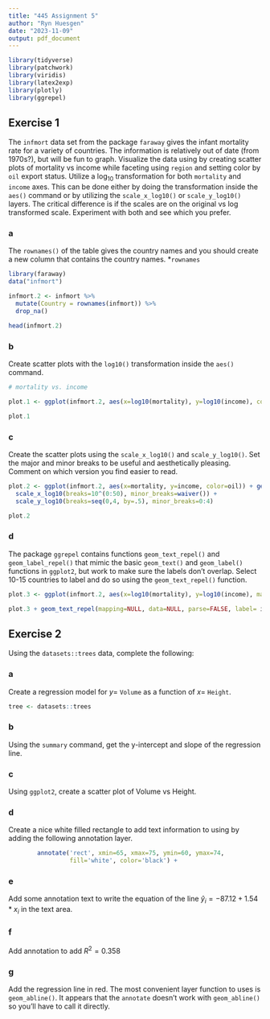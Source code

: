 ---
title: "445 Assignment 5"
author: "Ryn Huesgen"
date: "2023-11-09"
output: pdf_document
---

```{r setup, include=FALSE}
library(tidyverse)
library(patchwork)
library(viridis)
library(latex2exp)
library(plotly)
library(ggrepel)
```


## Exercise 1
The `infmort` data set from the package `faraway` gives the infant mortality
    rate for a variety of countries. The information is relatively out of date
    (from 1970s?), but will be fun to graph. Visualize the data using by creating
    scatter plots of mortality vs income while faceting using `region` and setting
    color by `oil` export status. Utilize a $\log_{10}$ transformation for both
    `mortality` and `income` axes. This can be done either by doing the
    transformation inside the `aes()` command or by utilizing the `scale_x_log10()`
    or `scale_y_log10()` layers. The critical difference is if the scales are on
    the original vs log transformed scale. Experiment with both and see which you
    prefer.

### a
The `rownames()` of the table gives the country names and you should
        create a new column that contains the country names. *`rownames`

```{r}
library(faraway)
data("infmort")

infmort.2 <- infmort %>%
  mutate(Country = rownames(infmort)) %>%
  drop_na()

head(infmort.2)

```


### b
Create scatter plots with the `log10()` transformation inside the `aes()`
        command.

```{r}
# mortality vs. income

plot.1 <- ggplot(infmort.2, aes(x=log10(mortality), y=log10(income), color=oil)) + geom_point() + facet_wrap(region~.)

plot.1
```


### c
 Create the scatter plots using the `scale_x_log10()` and `scale_y_log10()`.
        Set the major and minor breaks to be useful and aesthetically pleasing.
        Comment on which version you find easier to read.

```{r}
plot.2 <- ggplot(infmort.2, aes(x=mortality, y=income, color=oil)) + geom_point() + facet_wrap(region~.) + 
  scale_x_log10(breaks=10^(0:50), minor_breaks=waiver()) + 
  scale_y_log10(breaks=seq(0,4, by=.5), minor_breaks=0:4)

plot.2
```


### d
The package `ggrepel` contains functions `geom_text_repel()` and
        `geom_label_repel()` that mimic the basic `geom_text()` and `geom_label()`
        functions in `ggplot2`, but work to make sure the labels don't overlap.
        Select 10-15 countries to label and do so using the `geom_text_repel()`
        function.

```{r, warning=FALSE}
plot.3 <- ggplot(infmort.2, aes(x=log10(mortality), y=log10(income), mapping=Country)) + geom_point(aes(color=oil)) +facet_wrap(region~.)

plot.3 + geom_text_repel(mapping=NULL, data=NULL, parse=FALSE, label= infmort.2$Country, max.overlaps=10, box.padding = .25, label.padding=5, point.padding=1e-06, label.size=1, label.r= .15,  min.segment.length = .75, force=1, force_pull=1)
```



## Exercise 2
Using the `datasets::trees` data, complete the following:

### a
 Create a regression model for $y=$ `Volume` as a function of $x=$ `Height`.

```{r}
tree <- datasets::trees
```


### b
Using the `summary` command, get the y-intercept and slope of the
        regression line.


### c
Using `ggplot2`, create a scatter plot of Volume vs Height.


### d
Create a nice white filled rectangle to add text information to using by
        adding the following annotation layer.
        
```{r, eval=FALSE}
        annotate('rect', xmin=65, xmax=75, ymin=60, ymax=74,
                 fill='white', color='black') +
```

### e
Add some annotation text to write the equation of the line
        $\hat{y}_i = -87.12 + 1.54 * x_i$ in the text area.


### f
Add annotation to add $R^2 = 0.358$

### g
Add the regression line in red. The most convenient layer function to uses
        is `geom_abline()`. It appears that the `annotate` doesn't work with
        `geom_abline()` so you'll have to call it directly.



